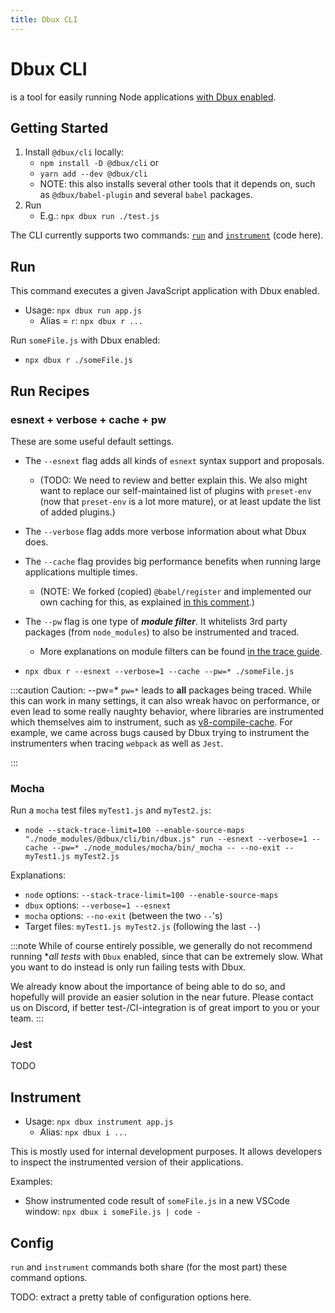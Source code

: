 ```yaml
---
title: Dbux CLI
---
```


# Dbux CLI


<TOC toc={toc} />

<CodeLink path="dbux-cli" /> is a tool for easily running Node applications [with Dbux enabled](../dbux-features/02-enable-dbux.mdx).


## Getting Started

1. Install `@dbux/cli` locally:
   * `npm install -D @dbux/cli` or
   * `yarn add --dev @dbux/cli`
   * NOTE: this also installs several other tools that it depends on, such as `@dbux/babel-plugin` and several `babel` packages.
2. Run
   * E.g.: `npx dbux run ./test.js`


The CLI currently supports two commands: [`run`](#run) and [`instrument`](#instrument) (<CodeLink path="dbux-cli/src/commands">code here</CodeLink>).


## Run

This command executes a given JavaScript application with Dbux enabled.

* Usage: `npx dbux run app.js`
  * Alias = `r`: `npx dbux r ...`

Run `someFile.js` with Dbux enabled:

* `npx dbux r ./someFile.js`

## Run Recipes

### esnext + verbose + cache + pw

These are some useful default settings.

* The `--esnext` flag adds all kinds of `esnext` syntax support and proposals.
  * (TODO: We need to review and better explain this. We also might want to replace our self-maintained list of plugins with `preset-env` (now that `preset-env` is a lot more mature), or at least update the list of added plugins.)
* The `--verbose` flag adds more verbose information about what Dbux does.
* The `--cache` flag provides big performance benefits when running large applications multiple times.
  * (NOTE: We forked (copied) `@babel/register` and implemented our own caching for this, as explained [in this comment](https://github.com/babel/babel/issues/5667#issuecomment-888339734).)
* The `--pw` flag is one type of ***module filter***. It whitelists 3rd party packages (from `node_modules`) to also be instrumented and traced.
  * More explanations on module filters can be found [in the trace guide](../guides/01-runtime-trace-filtering.mdx).

* `npx dbux r --esnext --verbose=1 --cache --pw=* ./someFile.js`

:::caution Caution: --pw=*
`pw=*` leads to **all** packages being traced. While this can work in many settings, it can also wreak havoc on performance, or even lead to some really naughty behavior, where libraries are instrumented which themselves aim to instrument, such as [v8-compile-cache](https://www.npmjs.com/package/v8-compile-cache). For example, we came across bugs caused by Dbux trying to instrument the instrumenters when tracing `webpack` as well as `Jest`.

<!-- We will have to find better ways of dealing with or detecting potentially nasty code. -->
<!-- Most of this caused by the Dynamic Callback Patcher. When it is disabled, almost everything will run smoothly. -->
:::


### Mocha

Run a `mocha` test files `myTest1.js` and `myTest2.js`:

* `node --stack-trace-limit=100 --enable-source-maps "./node_modules/@dbux/cli/bin/dbux.js" run --esnext --verbose=1 --cache --pw=* ./node_modules/mocha/bin/_mocha -- --no-exit -- myTest1.js myTest2.js`

Explanations:

* `node` options: `--stack-trace-limit=100 --enable-source-maps`
* `dbux` options: `--verbose=1 --esnext`
* `mocha` options: `--no-exit` (between the two `--`'s)
* Target files: `myTest1.js myTest2.js` (following the last `--`)


:::note
While of course entirely possible, we generally do not recommend running **all tests* with `Dbux` enabled, since that can be extremely slow. What you want to do instead is only run failing tests with Dbux.

We already know about the importance of being able to do so, and hopefully will provide an easier solution in the near future. Please contact us on Discord, if better test-/CI-integration is of great import to you or your team.
:::

### Jest

TODO

<!-- TODO: fix javascript-algorithms and update this -->


## Instrument

* Usage: `npx dbux instrument app.js`
  * Alias: `npx dbux i ...`

This is mostly used for internal development purposes. It allows developers to inspect the instrumented version of their applications.

Examples:

* Show instrumented code result of `someFile.js` in a new VSCode window: `npx dbux i someFile.js | code -`


## Config

`run` and `instrument` commands both share (for the most part) <CodeLink path="dbux-cli/src/util/commandCommons.js">these command options</CodeLink>.

TODO: extract a pretty table of configuration options here.




<!-- 

## Files and Folders

In addition to the `src` and `dist` folders, it contains a `lib` folder which contains some scripts that are used in several command line utilitiies throughout the project structure (mostly in `webpack.config`s and `publish.js`) and do not require babel'ing.


# Caveats

* When using `@dbux/cli` with `--esnext`, it sometimes cannot find Babel plugins.
   * NOTE: this should be solved now, if `@dbux/cli` is installed locally -> `@dbux/cli` has everything it needs listed as dependency.
   * To make things easier to use, we employ `module-alias` to alias all relevant dependencies (see [`linkOwnDependencies.js`](src/linkOwnDependencies.js))
   * Internally, `module-alias` [overwrites ` Module._resolveFilename`](https://github.com/ilearnio/ module-alias/blob/dev/index.js#L29)
   * However, Babel's own plugin resolution ignores that (because it uses [browserify/resolve](https://github.com/browserify/resolve/blob/master/lib/sync.js#L95) which does not care about aliases)
   * Meaning that when using `--esnext`, babel plugins cannot be found and, must either be installed or linked to a local `node_modules` folder in `cwd` or any of its parent directories.
   * TODO: explain this better. -->
